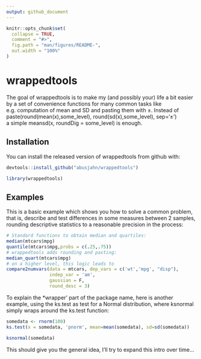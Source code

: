 ```yaml
---
output: github_document
---
```


<!-- README.md is generated from README.Rmd. Please edit that file -->

```r
knitr::opts_chunk$set(
  collapse = TRUE,
  comment = "#>",
  fig.path = "man/figures/README-",
  out.width = "100%"
)
```

# wrappedtools

<!-- badges: start -->
<!-- badges: end -->

The goal of wrappedtools is to make my (and possibly your) life a bit easier 
by a set of convenience functions for many common tasks like e.g. computation
of mean and SD and pasting them with ±. Instead of   
paste(round(mean(x),some_level), round(sd(x),some_level), sep='±')  
a simple meansd(x, roundDig = some_level) is enough.   


## Installation

You can install the released version of wrappedtools from github with:

``` r
devtools::install_github("abusjahn/wrappedtools")
```
```r
library(wrappedtools)
```

## Examples  

This is a basic example which shows you how to solve a common problem,
that is, describe and test differences in some measures between 2 samples,
rounding descriptive statistics to a reasonable precision in the process:   

```r
# Standard functions to obtain median and quartiles:
median(mtcars$mpg)
quantile(mtcars$mpg,probs = c(.25,.75))
# wrappedtools adds rounding and pasting:
median_quart(mtcars$mpg)
# on a higher level, this logic leads to
compare2numvars(data = mtcars, dep_vars = c('wt','mpg', "disp"), 
                indep_var = 'am',
                gaussian = F,
                round_desc = 3)
```

To explain the *wrapper' part of the package name, here is another example, 
using the ks.test as test for a Normal distribution, where ksnormal simply
wraps around the ks.test function:   
```r
somedata <- rnorm(100)
ks.test(x = somedata, 'pnorm', mean=mean(somedata), sd=sd(somedata))

ksnormal(somedata)
```
This should give you the general idea, I'll try to expand this intro over time...
